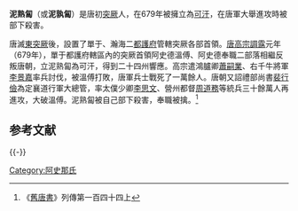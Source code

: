 {{noteTA
|1=于
}}
'''泥熟匐'''（或'''泥孰匐'''）是唐初[[突厥|突厥]]人，在679年被擁立為[[可汗|可汗]]，在唐軍大舉進攻時被部下殺害。

唐滅[[東突厥|東突厥]]後，設置了單于、瀚海二[[都護府|都護府]]管轄突厥各部首領。[[唐高宗|唐高宗]][[調露|調露]]元年（679年），單于都護府轄區內的突厥首領阿史德溫傅、阿史德奉職二部落相繼反叛唐朝，立泥熟匐為可汗，得到二十四州響應。高宗遣鴻臚卿[[蕭嗣業|蕭嗣業]]、右千牛將軍[[李景嘉|李景嘉]]率兵討伐，被溫傅打敗，唐軍兵士戰死了一萬餘人。唐朝又詔禮部尚書[[裴行儉|裴行儉]]為定襄道行軍大總管，率太僕少卿[[李思文|李思文]]、營州都督[[周道務|周道務]]等統兵三十餘萬人再進攻，大破溫傅。泥熟匐被自己部下殺害，奉職被擒。<ref>《[[舊唐書|舊唐書]]》列傳第一百四十四上</ref>

==参考文献==
{{Reflist}}

{{-}}
{{北突厥可汗}}
{{古突厥}}
[[Category:阿史那氏|Category:阿史那氏]]